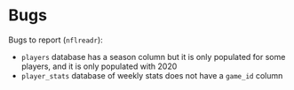 # Bugs {#sec-bugs}

Bugs to report (`nflreadr`):

- `players` database has a season column but it is only populated for some players, and it is only populated with 2020
- `player_stats` database of weekly stats does not have a `game_id` column

